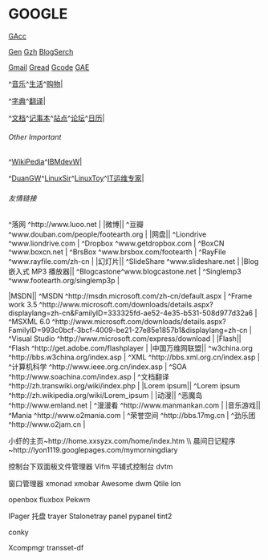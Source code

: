 ﻿= GOOGLE =

[https://www.google.com/accounts/ GAcc]

[http://www.google.com/ncr Gen]
[http://www.google.cn Gzh]
[http://blogsearch.google.cn/ BlogSerch]

[https://gmail.google.com Gmail]
[http://www.google.com/reader Gread]
[http://code.google.com Gcode]
[http://appengine.google.com/ GAE]

^[[http://www.google.cn/music|音乐]]^[[http://www.google.cn/shenghuo/|生活]]^[[http://www.google.cn/products|购物]]|

^[[http://www.google.cn/dictionary|字典]]^[[http://translate.google.cn/|翻译]]|

^[[http://docs.google.com/|文档]]^[[http://www.google.com/notebook/|记事本]]^[[http://sites.google.com/|站点]]^[[http://groups.google.com/|论坛]]^[[http://www.google.com/calendar|日历]]|

====== Other Important ======

^[[http://zh.wikipedia.org/|WikiPedia]]^[[http://www.ibm.com/developerworks/cn/|IBMdevW]]|

^[[http://www.duangw.cn|DuanGW]]^[[http://www.linuxsir.org/bbs|LinuxSir]]^[[http://www.linuxtoy.org|LinuxToy]]^[[http://bbs.linuxtone.org/|IT运维专家]]|

====== 友情链接 ======
^落网		^http://www.luoo.net		|
|微博||
^豆瓣		^www.douban.com/people/footearth.org	|
|网盘||
^Liondrive	^www.liondrive.com				|
^Dropbox	^www.getdropbox.com				|
^BoxCN		^www.boxcn.net					|
^BrsBox		^www.brsbox.com/footearth		|
^RayFile	^www.rayfile.com/zh-cn			|
|幻灯片||
^SlideShare	^www.slideshare.net				|
|Blog 嵌入式 MP3 播放器||
^Blogcastone^www.blogcastone.net			|
^Singlemp3	^www.footearth.org/singlemp3p	|

|MSDN||
^MSDN		^http://msdn.microsoft.com/zh-cn/default.aspx	|
^Frame work 3.5	^http://www.microsoft.com/downloads/details.aspx?displaylang=zh-cn&FamilyID=333325fd-ae52-4e35-b531-508d977d32a6	|
^MSXML 6.0		^http://www.microsoft.com/downloads/details.aspx?FamilyID=993c0bcf-3bcf-4009-be21-27e85e1857b1&displaylang=zh-cn	|
^Visual Studio	^http://www.microsoft.com/express/download	|
|Flash||
^Flash		^http://get.adobe.com/flashplayer	|
|中国万维网联盟||
^w3china.org	^http://bbs.w3china.org/index.asp	|
^XML			^http://bbs.xml.org.cn/index.asp	|
^计算机科学		^http://www.ieee.org.cn/index.asp	|
^SOA			^http://www.soachina.com/index.asp	|
^文档翻译		^http://zh.transwiki.org/wiki/index.php		|
|Lorem ipsum||
^Lorem ipsum	^http://zh.wikipedia.org/wiki/Lorem_ipsum	|
|动漫||
^恶魔岛		^http://www.emland.net		|
^漫漫看		^http://www.manmankan.com	|
|音乐游戏||
^Mania		^http://www.o2mania.com	|
^荣誉空间	^http://bbs.17mg.cn		|
^劲乐团		^http://www.o2jam.cn	|

小虾的主页~http://home.xxsyzx.com/home/index.htm \\
晨间日记程序~http://lyon1119.googlepages.com/mymorningdiary

控制台下双面板文件管理器
Vifm
平铺式控制台
dvtm

窗口管理器
xmonad xmobar
Awesome
dwm
Qtile
lon

openbox
fluxbox
Pekwm

IPager
托盘	trayer Stalonetray
panel	pypanel tint2

conky

Xcompmgr transset-df
